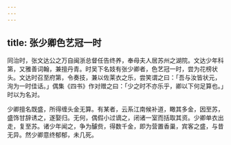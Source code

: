 ```yaml
---
---
---
```

title: 张少卿色艺冠一时
---



同治时，张文达公之万自闽浙总督任告终养，奉母夫人居苏州之湖院。文达少年科第，又雅善词翰，兼擅丹青。时吴下名妓有张少卿者，色艺冠一时，尝为花榜状头。文达时召至府第，令奏技，兼以佐莱衣之乐，尝笑谓之曰：「吾与汝皆状元，洵为一时佳话。」偶集《四书》作对赠之曰：「少之时不亦乐乎，卿以下何足算也。」时以为名对。

少卿擅名既盛，所得缠头金无算。有某者，云系江南候补道，瞰其多金，因至苏，盛饰甘辞诱之，遂娶归。无何，偶假小过谪之，闭诸一室而括取其资。少卿单衣出走，复至苏。诸少年闻之，争为醵赀，得数千金，即为营置香巢，宾客之盛，与昔无异。然少卿意终郁郁，未几死。